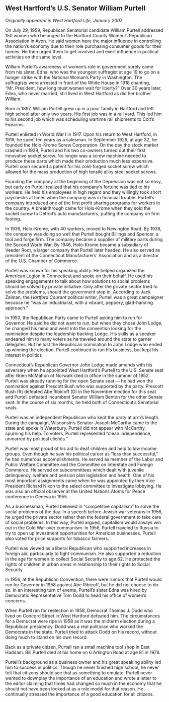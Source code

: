 ## West Hartford’s U.S. Senator William Purtell {-}

*Originally appeared in West Hartford Life, January 2007*

On July 29, 1959, Republican Senatorial candidate William Purtell addressed 150 women who belonged to the Hartford County Women’s Republican Association in Avon. He said women have the major influence in controlling the nation’s economy due to their role purchasing consumer goods for their homes. He then urged them to get involved and exert influence in political activities on the same level.

William Purtell’s awareness of women’s role in government surely came from his sister, Edna, who was the youngest suffragist at age 19 to go on a hunger strike with the National Woman’s Party in Washington. The suffragists were arrested in front of the White House in 1918 chanting, “Mr. President, how long must women wait for liberty?” Over 30 years later, Edna, who never married, still lived in West Hartford as did her brother William.

Born in 1897, William Purtell grew up in a poor family in Hartford and left high school after only two years. His first job was in a rail yard. This led him to his second job which was scheduling wartime rail shipments to Colt’s Firearms.

Purtell enlisted in World War I in 1917. Upon his return to West Hartford, in 1919, he spent ten years as a salesman. In September 1929, at age 32, he founded the Holo-Krome Screw Corporation. On the day the stock market crashed in 1929, Purtell and his two co-owners turned out their first innovative socket screw. No longer was a screw machine needed to produce these parts which made their production much less expensive. Purtell soon secured a patent for his cold-forged socket screw which allowed for the mass production of high tensile alloy steel socket screws.

Founding the company at the beginning of the Depression was not so easy, but early on Purtell realized that his company’s fortune was tied to his workers. He held his employees in high regard and they willingly took short paychecks at times when the company was in financial trouble. Purtell’s company introduced one of the first profit sharing programs for workers in the country. A breakthrough came for Holo-Krome when they sold the socket screw to Detroit’s auto manufacturers, putting the company on firm footing.

In 1936, Holo-Krome, with 40 workers, moved to Newington Road. By 1938, the company was doing so well that Purtell bought Billings and Spencer, a tool and forge firm. The company became a supplier of military parts during the Second World War. By 1946, Holo-Krome became a subsidiary of Veeder Root, a larger company that Purtell later headed. He also served as president of the Connecticut Manufacturers’ Association and as a director of the U.S. Chamber of Commerce.

Purtell was known for his speaking ability. He helped organized the American Legion in Connecticut and spoke on their behalf. He used his speaking engagements to talk about how solutions to social problems should be solved by private initiative. Only after the private sector tried to solve the problems, should the government step in. According to Jack Zaiman, the *Hartford Courant* political writer, Purtell was a great campaigner because he “was an industrialist, with a vibrant, peppery, glad-handing approach.”

In 1950, the Republican Party came to Purtell asking him to run for Governor. He said he did not want to run, but when they chose John Lodge, he changed his mind and went into the convention looking for the nomination despite the leadership backing Lodge. His skills as a speaker endeared him to many voters as he traveled around the state to garner delegates. But he lost the Republican nomination to John Lodge who ended up winning the election. Purtell continued to run his business, but kept his interest in politics

Connecticut’s Republican Governor John Lodge made amends with his adversary when he appointed West Hartford’s Purtell to the U.S. Senate seat after Brien McMahon of Norwalk died in office in the summer of 1952. Purtell was already running for the open Senate seat --- he had won the nomination against Prescott Bush who was supported by the party. Prescott Bush (R) defeated Abe Ribicoff (D) in the November election for this seat and Purtell defeated incumbent Senator William Benton for the other Senate seat. In the course of six months, he held both of Connecticut’s Senatorial seats.

Purtell was an independent Republican who kept the party at arm's length. During the campaign, Wisconsin’s Senator Joseph McCarthy came to the state and spoke in Waterbury. Purtell did not appear with McCarthy, spurning his help. To voters, Purtell represented “clean independence, unmarred by political clichés.”

Purtell was most proud of his aid to deaf children and help to low income groups. Even though he saw his political career as “less than successful,” he had numerous accomplishments. He served as member of the Labor and Public Welfare Committee and the Committee on Interstate and Foreign Commerce. He served on subcommittees which dealt with juvenile delinquency, welfare and pension plan legislation and health. One of his most important assignments came when he was appointed by then Vice President Richard Nixon to the select committee to investigate lobbying. He was also an official observer at the United Nations Atoms for Peace conference in Geneva in 1955.

As a businessman, Purtell believed in “competitive capitalism” to solve the social problems of the day. In a speech before Jewish war veterans in 1956, he urged the private sector rather than the federal government to take care of social problems. In this way, Purtell argued, capitalism would always win out in the Cold War over communism. In 1956, Purtell traveled to Russia to try to open up investment opportunities for American businesses. Purtell also voted for price supports for tobacco farmers.

Purtell was viewed as a liberal Republican who supported increases in foreign aid, particularly to fight communism. He also supported a reduction in the age for women to collect Social Security to age 62. He protected the rights of children in urban areas in relationship to their rights to Social Security.

In 1956, at the Republican Convention, there were rumors that Purtell would run for Governor in 1958 against Abe Ribicoff, but he did not choose to do so. In an interesting turn of events, Purtell’s sister Edna was hired by Democratic Representative Tom Dodd to head his office of women’s concerns.

When Purtell ran for reelection in 1958, Democrat Thomas J. Dodd who lived on Concord Street in West Hartford defeated him. The circumstances for a Democrat were ripe in 1958 as it was the midterm election during a Republican presidency. Dodd was a real politician who worked the Democrats in the state. Purtell tried to attack Dodd on his record, without doing much to stand on his own record.

Back as a private citizen, Purtell ran a small machine tool shop in East Haddam. Bill Purtell died at his home on 6 Arlington Road at age 81 in 1978.

Purtell’s background as a business owner and his great speaking ability led him to success in politics. Though he never finished high school, he never felt that citizens should see that as something to emulate. Purtell never wanted to downplay the importance of an education and wrote a letter to the editor claiming that times had changed so much in the economy that he should not have been looked at as a role model for that reason. He continually stressed the importance of a good education for all citizens.
